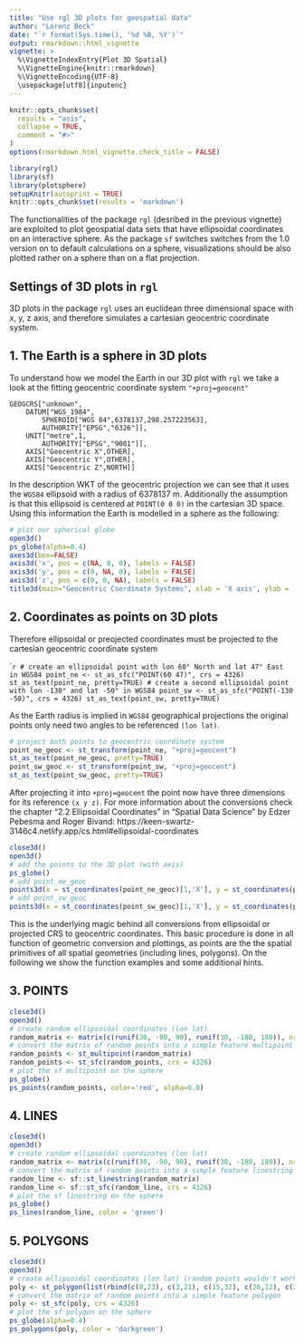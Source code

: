 ```yaml
---
title: "Use rgl 3D plots for geospatial data"
author: "Lorenz Beck"
date: "`r format(Sys.time(), '%d %B, %Y')`"
output: rmarkdown::html_vignette
vignette: >
  %\VignetteIndexEntry{Plot 3D Spatial}
  %\VignetteEngine{knitr::rmarkdown}
  %\VignetteEncoding{UTF-8}
  \usepackage[utf8]{inputenc}
---
```


```r
knitr::opts_chunk$set(
  results = "asis",
  collapse = TRUE,
  comment = "#>"
)
options(rmarkdown.html_vignette.check_title = FALSE)
```

```r
library(rgl)
library(sf)
library(plotsphere)
setupKnitr(autoprint = TRUE)
knitr::opts_chunk$set(results = 'markdown')
```

The functionalities of the package `rgl` (desribed in the previous vignette) are exploited to plot geospatial data sets that have ellipsoidal coordinates on an interactive sphere. As the package `sf` switches switches from the 1.0 version on to default calculations on a sphere, visualizations should be also plotted rather on a sphere than on a flat projection. 

## Settings of 3D plots in `rgl`

3D plots in the package `rgl` uses an euclidean three dimensional space with x, y, z axis, and therefore simulates a cartesian geocentric coordinate system. 

## 1. The Earth is a sphere in 3D plots

To understand how we model the Earth in our 3D plot with `rgl` we take a look at the fitting geocentric coordinate system `"+proj=geocent"`

```
GEOGCRS["unknown",
    DATUM["WGS_1984",
        SPHEROID["WGS 84",6378137,298.257223563],
        AUTHORITY["EPSG","6326"]],
    UNIT["metre",1,
        AUTHORITY["EPSG","9001"]],
    AXIS["Geocentric X",OTHER],
    AXIS["Geocentric Y",OTHER],
    AXIS["Geocentric Z",NORTH]]
```

In the description WKT of the geocentric projection we can see that it uses the `WGS84` ellipsoid with a radius of 6378137 m. Additionally the assumption is that this ellipsoid is centered at `POINT(0 0 0)` in the cartesian 3D space. Using this information the Earth is modelled in a sphere as the following: 

```r
# plot our spherical globe
open3d()
ps_globe(alpha=0.4)
axes3d(box=FALSE)
axis3d('x', pos = c(NA, 0, 0), labels = FALSE)
axis3d('y', pos = c(0, NA, 0), labels = FALSE)
axis3d('z', pos = c(0, 0, NA), labels = FALSE)
title3d(main="Geocentric Coordinate Systems", xlab = 'X axis', ylab = 'Y axis', zlab = 'Z axis')
```

## 2. Coordinates as points on 3D plots

Therefore ellipsoidal or preojected coordinates must be projected to the cartesian geocentric coordinate system 

````r
# create an ellipsoidal point with lon 60° North and lat 47° East in WGS84
point_ne <- st_as_sfc("POINT(60 47)", crs = 4326)
st_as_text(point_ne, pretty=TRUE)
# create a second ellipsoidal point with lon -130° and lat -50° in WGS84
point_sw <- st_as_sfc("POINT(-130 -50)", crs = 4326)
st_as_text(point_sw, pretty=TRUE)
```

As the Earth radius is implied in `WGS84` geographical projections the original points only need two angles to be referenced `(lon lat)`.

```r
# project both points to geocentric coordinate system
point_ne_geoc <- st_transform(point_ne, "+proj=geocent")
st_as_text(point_ne_geoc, pretty=TRUE)
point_sw_geoc <- st_transform(point_sw, "+proj=geocent")
st_as_text(point_sw_geoc, pretty=TRUE)
```

After projecting it into `+proj=geocent` the point now have three dimensions for its reference `(x y z)`. 
For more information about the conversions check the chapter "2.2 Ellipsoidal Coordinates" in "Spatial Data Science" by Edzer Pebesma and Roger Bivand:
https://keen-swartz-3146c4.netlify.app/cs.html#ellipsoidal-coordinates 

```r
close3d()
open3d()
# add the points to the 3D plot (with axis)
ps_globe()
# add point_ne_geoc
points3d(x = st_coordinates(point_ne_geoc)[1,'X'], y = st_coordinates(point_ne_geoc)[1,'Y'], z = st_coordinates(point_ne_geoc)[1,'Z'])
# add point_sw_geoc
points3d(x = st_coordinates(point_sw_geoc)[1,'X'], y = st_coordinates(point_sw_geoc)[1,'Y'], z = st_coordinates(point_sw_geoc)[1,'Z'])
```
This is the underlying magic behind all conversions from ellipsoidal or projected CRS to geocentric coordinates. This basic procedure is done in all function of geometric conversion and plottings, as points are the the spatial primitives of all spatial geometries (including lines, polygons).
On the following we show the function examples and some additional hints.

## 3. POINTS

```r
close3d()
open3d()
# create random ellipsoidal coordinates (lon lat)
random_matrix <- matrix(c(runif(30, -90, 90), runif(30, -180, 180)), nrow=10, ncol=2)
# convert the matrix of random points into a simple feature multipoint
random_points <- st_multipoint(random_matrix)
random_points <- st_sfc(random_points, crs = 4326)
# plot the sf multipoint on the sphere
ps_globe()
ps_points(random_points, color='red', alpha=0.8)
```

## 4. LINES

```r
close3d()
open3d()
# create random ellipsoidal coordinates (lon lat)
random_matrix <- matrix(c(runif(30, -90, 90), runif(30, -180, 180)), nrow=10, ncol=2)
# convert the matrix of random points into a simple feature linestring
random_line <- sf::st_linestring(random_matrix)
random_line <- sf::st_sfc(random_line, crs = 4326)
# plot the sf linestring on the sphere
ps_globe()
ps_lines(random_line, color = 'green')
```

## 5. POLYGONS

```r
close3d()
open3d()
# create ellipsoidal coordinates (lon lat) (random points wouldn't work here as the geometry would be probably invalid due to crossings in itself)
poly <- st_polygon(list(rbind(c(0,23), c(3,21), c(15,32), c(26,12), c(25,-33), c(42,-40), c(32,-54), c(10,-23), c(0,-23), c(0,23))))
# convert the matrix of random points into a simple feature polygon
poly <- st_sfc(poly, crs = 4326)
# plot the sf polygon on the sphere
ps_globe(alpha=0.4)
ps_polygons(poly, color = 'darkgreen')
```
